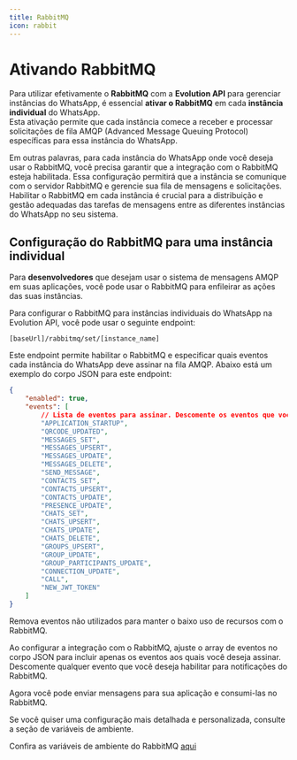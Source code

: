 ```yaml
---
title: RabbitMQ
icon: rabbit
---
```


# Ativando RabbitMQ

Para utilizar efetivamente o **RabbitMQ** com a **Evolution API** para gerenciar instâncias do WhatsApp, é essencial **ativar o RabbitMQ** em cada **instância individual** do WhatsApp. <br/>
Esta ativação permite que cada instância comece a receber e processar solicitações de fila AMQP (Advanced Message Queuing Protocol) específicas para essa instância do WhatsApp.

Em outras palavras, para cada instância do WhatsApp onde você deseja usar o RabbitMQ, você precisa garantir que a integração com o RabbitMQ esteja habilitada. Essa configuração permitirá que a instância se comunique com o servidor RabbitMQ e gerencie sua fila de mensagens e solicitações. Habilitar o RabbitMQ em cada instância é crucial para a distribuição e gestão adequadas das tarefas de mensagens entre as diferentes instâncias do WhatsApp no seu sistema.

## Configuração do RabbitMQ para uma instância individual

Para **desenvolvedores** que desejam usar o sistema de mensagens AMQP em suas aplicações, você pode usar o RabbitMQ para enfileirar as ações das suas instâncias.

Para configurar o RabbitMQ para instâncias individuais do WhatsApp na Evolution API, você pode usar o seguinte endpoint:

~~~ POST
[baseUrl]/rabbitmq/set/[instance_name]
~~~

Este endpoint permite habilitar o RabbitMQ e especificar quais eventos cada instância do WhatsApp deve assinar na fila AMQP. Abaixo está um exemplo do corpo JSON para este endpoint:

~~~ json
{
    "enabled": true,
    "events": [
        // Lista de eventos para assinar. Descomente os eventos que você precisar.
        "APPLICATION_STARTUP",
        "QRCODE_UPDATED",
        "MESSAGES_SET",
        "MESSAGES_UPSERT",
        "MESSAGES_UPDATE",
        "MESSAGES_DELETE",
        "SEND_MESSAGE",
        "CONTACTS_SET",
        "CONTACTS_UPSERT",
        "CONTACTS_UPDATE",
        "PRESENCE_UPDATE",
        "CHATS_SET",
        "CHATS_UPSERT",
        "CHATS_UPDATE",
        "CHATS_DELETE",
        "GROUPS_UPSERT",
        "GROUP_UPDATE",
        "GROUP_PARTICIPANTS_UPDATE",
        "CONNECTION_UPDATE",
        "CALL",
        "NEW_JWT_TOKEN"
    ]    
}
~~~

<Note>Remova eventos não utilizados para manter o baixo uso de recursos com o RabbitMQ.</Note>

Ao configurar a integração com o RabbitMQ, ajuste o array de eventos no corpo JSON para incluir apenas os eventos aos quais você deseja assinar. Descomente qualquer evento que você deseja habilitar para notificações do RabbitMQ.

Agora você pode enviar mensagens para sua aplicação e consumi-las no RabbitMQ.

<Note>Se você quiser uma configuração mais detalhada e personalizada, consulte a seção de variáveis de ambiente.</Note>

Confira as variáveis de ambiente do RabbitMQ [aqui](/pt/env#rabbitmq)
